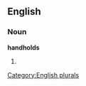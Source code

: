 
==English==

===Noun===
'''handholds'''

# {{plural of|[[handhold]]}}

[[Category:English plurals]]